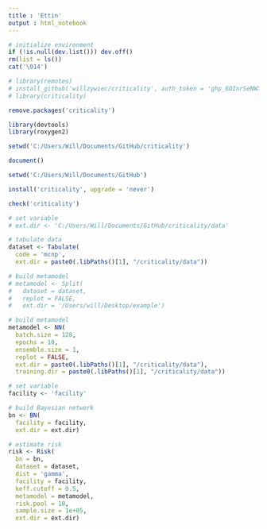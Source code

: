 ```yaml
---
title : 'Ettin'
output : html_notebook
---
```


```r

# initialize environment
if (!is.null(dev.list())) dev.off()
rm(list = ls())
cat('\014')

```

```r

# library(remotes)
# install_github('willzywiec/criticality', auth_token = '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', quiet = TRUE)
# library(criticality)

remove.packages('criticality')

library(devtools)
library(roxygen2)

setwd('C:/Users/Will/Documents/GitHub/criticality')

document()

setwd('C:/Users/Will/Documents/GitHub')

install('criticality', upgrade = 'never')

check('criticality')

```

```r

# set variable
# ext.dir <- 'C:/Users/Will/Documents/GitHub/criticality/data'

# tabulate data
dataset <- Tabulate(
  code = 'mcnp',
  ext.dir = paste0(.libPaths()[1], "/criticality/data"))

```

```r

# build metamodel
# metamodel <- Split(
#   dataset = dataset,
#   replot = FALSE,
#   ext.dir = '/Users/will/Desktop/example')

# build metamodel
metamodel <- NN(
  batch.size = 128,
  epochs = 10,
  ensemble.size = 1,
  replot = FALSE,
  ext.dir = paste0(.libPaths()[1], "/criticality/data"),
  training.dir = paste0(.libPaths()[1], "/criticality/data"))

```

```r

# set variable
facility <- 'facility'

# build Bayesian network
bn <- BN(
  facility = facility,
  ext.dir = ext.dir)

# estimate risk
risk <- Risk(
  bn = bn,
  dataset = dataset,
  dist = 'gamma',
  facility = facility,
  keff.cutoff = 0.5,
  metamodel = metamodel,
  risk.pool = 10,
  sample.size = 1e+05,
  ext.dir = ext.dir)

```
